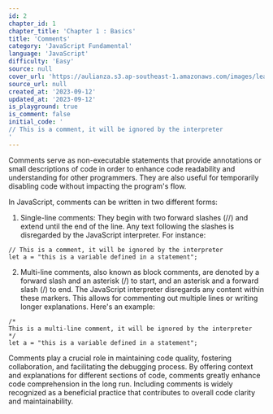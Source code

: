 ```yaml
---
id: 2
chapter_id: 1
chapter_title: 'Chapter 1 : Basics'
title: 'Comments'
category: 'JavaScript Fundamental'
language: 'JavaScript'
difficulty: 'Easy'
source: null
cover_url: 'https://aulianza.s3.ap-southeast-1.amazonaws.com/images/learn/javascript.webp'
source_url: null
created_at: '2023-09-12'
updated_at: '2023-09-12'
is_playground: true
is_comment: false
initial_code: '
// This is a comment, it will be ignored by the interpreter
'
---
```


Comments serve as non-executable statements that provide annotations or small descriptions of code in order to enhance code readability and understanding for other programmers. They are also useful for temporarily disabling code without impacting the program's flow.

In JavaScript, comments can be written in two different forms:

1. Single-line comments: They begin with two forward slashes (//) and extend until the end of the line. Any text following the slashes is disregarded by the JavaScript interpreter. For instance:

```
// This is a comment, it will be ignored by the interpreter
let a = "this is a variable defined in a statement";
```

2. Multi-line comments, also known as block comments, are denoted by a forward slash and an asterisk (/) to start, and an asterisk and a forward slash (/) to end. The JavaScript interpreter disregards any content within these markers. This allows for commenting out multiple lines or writing longer explanations. Here's an example:

```
/*
This is a multi-line comment, it will be ignored by the interpreter
*/
let a = "this is a variable defined in a statement";
```

Comments play a crucial role in maintaining code quality, fostering collaboration, and facilitating the debugging process. By offering context and explanations for different sections of code, comments greatly enhance code comprehension in the long run. Including comments is widely recognized as a beneficial practice that contributes to overall code clarity and maintainability.
